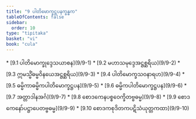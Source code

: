 ```yaml
---
title: "9 ပါတိမောက္ခဋ္ဌပနက္ခန္ဓက"
tableOfContents: false
sidebar:
  order: 10
type: "tipitaka"
basket: "vi"
book: "cula"
---
```



<DynamicBreadcrumb />



<TableOfContents book="cula" section="9">
* [9.1 ပါတိမောက္ခုဒ္ဒေသယာစန](9/9-1)
* [9.2 မဟာသမုဒ္ဒေအဋ္ဌစ္ဆရိယ](9/9-2)
* [9.3 ဣမသ္မိံဓမ္မဝိနယေအဋ္ဌစ္ဆရိယ](9/9-3)
* [9.4 ပါတိမောက္ခသဝနာရဟ](9/9-4)
* [9.5 ဓမ္မိကာဓမ္မိကပါတိမောက္ခဋ္ဌပန](9/9-5)
* [9.6 ဓမ္မိကပါတိမောက္ခဋ္ဌပန](9/9-6)
* [9.7 အတ္တာဒါနအင်္ဂ](9/9-7)
* [9.8 စောဒကေနပစ္စဝေက္ခိတဗ္ဗဓမ္မ](9/9-8)
* [9.9 စောဒကေနော်ပဋ္ဌာပေတဗ္ဗဓမ္မ](9/9-9)
* [9.10 စောဒကစုဒိတကပဋိသံယုတ္တကထာ](9/9-10)
</TableOfContents>